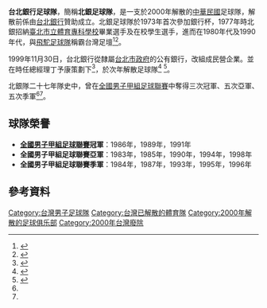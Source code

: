 '''台北銀行足球隊'''，簡稱'''北銀足球隊'''，是一支於2000年解散的[[中華民國|中華民國]]足球隊，解散前係由[[台北銀行|台北銀行]]贊助成立。北銀足球隊於1973年首次參加銀行杯，1977年時北銀招納[[臺北市立體育專科學校|臺北市立體育專科學校]]畢業選手及在校學生選手，進而在1980年代及1990年代，與[[飛駝足球隊|飛駝足球隊]]稱霸台灣足壇<ref name=隊史1>{{cite news|url=|title=陣痛期 期待明年公司民營化|publisher=民生報|author=何長發|date=1997-11-05|accessdate=2020-03-26}}</ref><ref name=隊史2>{{cite news|url=|title=不要讓北銀籃足隊走進歷史|publisher=民生報|author=何長發|date=1999-07-05|accessdate=2020-03-26}}</ref>。

1999年11月30日，台北銀行從隸屬[[台北市政府|台北市政府]]的公有銀行，改組成民營企業。並在時任總經理丁予康策劃下<ref>{{cite news|url=https://www.businesstoday.com.tw/article/category/154685/post/199912090027/台北銀行來了一個外商總經理%20P.86|title=台北銀行來了一個外商總經理 P.86|publisher=今賴周刊|author=賴寧寧|date=1999-12-09|accessdate=2020-03-26|archive-date=2020-03-25|archive-url=https://web.archive.org/web/20200325185818/https://www.businesstoday.com.tw/article/category/154685/post/199912090027/%25E5%258F%25B0%25E5%258C%2597%25E9%258A%2580%25E8%25A1%258C%25E4%25BE%2586%25E4%25BA%2586%25E4%25B8%2580%25E5%2580%258B%25E5%25A4%2596%25E5%2595%2586%25E7%25B8%25BD%25E7%25B6%2593%25E7%2590%2586%2520P.86|dead-url=no}}</ref>，於次年解散足球隊<ref>{{cite news|url=|title= 蕭條聲中 足壇添生力軍 |publisher=民生報|author=何長發|date=2003-06-27|accessdate=2020-03-26}}</ref> <ref>{{cite news|url=|title= 世足賽嗆紅 企業參一腳|publisher=經濟日報|author=葉慧心|date=2006-05-31|accessdate=2020-03-26}}</ref>。

北銀隊二十七年隊史中，曾在[[企業足球聯賽|全國男子甲組足球聯賽]]中奪得三次冠軍、五次亞軍、五次季軍<ref name=隊史1/><ref name=隊史2/>。

==球隊榮譽==
*'''[[企業足球聯賽|全國男子甲組足球聯賽]]冠軍'''：1986年，1989年，1991年
*'''全國男子甲組足球聯賽亞軍'''：1983年，1985年，1990年，1994年，1998年
*'''全國男子甲組足球聯賽季軍'''：1984年，1987年，1993年，1995年，1996年
==參考資料==
{{reflist}}

{{fb start}}
{{企業足球聯賽}}
{{台灣足球}}
{{fb end}}



[[Category:台灣男子足球隊|Category:台灣男子足球隊]]
[[Category:台灣已解散的體育隊|Category:台灣已解散的體育隊]]
[[Category:2000年解散的足球俱乐部|Category:2000年解散的足球俱乐部]]
[[Category:2000年台灣廢除|Category:2000年台灣廢除]]